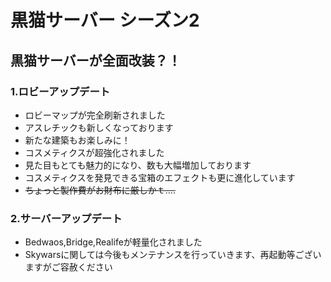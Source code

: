 # 黒猫サーバー シーズン2

## 黒猫サーバーが全面改装？！

### 1.ロビーアップデート
- ロビーマップが完全刷新されました
 - アスレチックも新しくなっております
 - 新たな建築もお楽しみに！
- コスメティクスが超強化されました
 - 見た目もとても魅力的になり、数も大幅増加しております
 - コスメティクスを発見できる宝箱のエフェクトも更に進化しています
 - ~~ちょっと製作費がお財布に厳しかｔ....~~

### 2.サーバーアップデート
- Bedwaos,Bridge,Realifeが軽量化されました
- Skywarsに関しては今後もメンテナンスを行っていきます、再起動等ございますがご容赦ください
